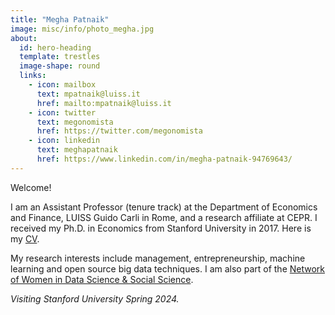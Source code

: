 ```yaml
---
title: "Megha Patnaik"
image: misc/info/photo_megha.jpg
about:
  id: hero-heading
  template: trestles
  image-shape: round
  links:
    - icon: mailbox
      text: mpatnaik@luiss.it
      href: mailto:mpatnaik@luiss.it
    - icon: twitter  
      text: megonomista 
      href: https://twitter.com/megonomista
    - icon: linkedin
      text: meghapatnaik
      href: https://www.linkedin.com/in/megha-patnaik-94769643/
---
```


::: {#hero-heading}

Welcome! 

I am an Assistant Professor (tenure track) at the Department of Economics and Finance, LUISS Guido Carli in Rome, and a research affiliate at CEPR. I received my Ph.D. in Economics from Stanford University in 2017. Here is my [CV](misc/info/CV_patnaik.pdf).


My research interests include management, entrepreneurship, machine learning and open source big data techniques. I am also part of the [Network of Women in Data Science & Social Science](https://sites.google.com/view/windsnetwork). 

*Visiting Stanford University Spring 2024.*




:::
